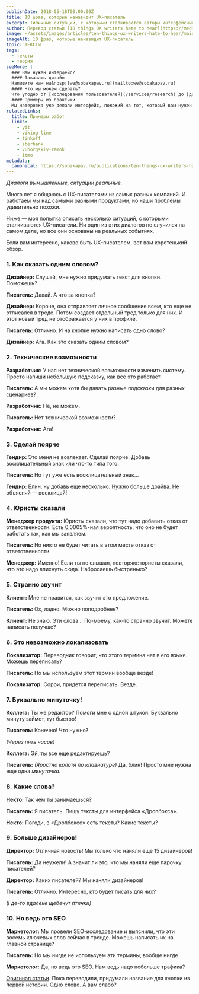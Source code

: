```yaml
---
publishDate: 2018-05-18T00:00:00Z
title: 10 фраз, которые ненавидит UX-писатель
excerpt: Типичные ситуации, с которыми сталкиваются авторы интерфейсных текстов.
author: Перевод статьи [10 things UX writers hate to hear](https://medium.com/@jsaito/10-things-ux-writers-hate-to-hear-a3d561a63ae8)
image: ~/assets/images/articles/ten-things-ux-writers-hate-to-hear/main.jpg
imageAlt: 10 фраз, которые ненавидит UX-писатель
topic: ТЕКСТЫ
tags:
  - тексты
  - теория
seeMore: |
  ### Вам нужен интерфейс?
  #### Заказать дизайн
  Напишите нам на&nbsp;[we@sobakapav.ru](mailto:we@sobakapav.ru)
  #### Что мы можем сделать?
  Что угодно от [исследования пользователей](/services/research) до [дизайна интерфейса под ключ](/services/turnkey). 
  #### Примеры из практики
  Мы наверняка уже делали интерфейс, пожожий на тот, который вам нужен. [Проверьте](https://sobakapav.ru/portfolio).
relatedLinks:
  title: Примеры работ
  links:
    - yit
    - viking-line
    - tinkoff
    - sberbank
    - vuborgskiy-zamok
    - itmo
metadata:
  canonical: https://sobakapav.ru/publications/ten-things-ux-writers-hate-to-hear
---
```



_Диалоги вымышленные, ситуации реальные._

Много лет я общаюсь с UX-писателями из самых разных компаний. И работаем мы над самыми разными продуктами, но наши проблемы удивительно похожи.

Ниже — моя попытка описать несколько ситуаций, с которыми сталкиваются UX-писатели. Ни один из этих диалогов не случился на самом деле, но все они основаны на реальных событиях.

Если вам интересно, каково быть UX-писателем, вот вам коротенький обзор.

### 1. Как сказать одним словом?

**Дизайнер:** Слушай, мне нужно придумать текст для кнопки. Поможешь?

**Писатель:** Давай. А что за кнопка?

**Дизайнер:** Короче, она отправляет личное сообщение всем, кто еще не отписался в треде. Потом создает отдельный тред только для них. И этот новый тред не отображается у них в профиле.

**Писатель:** Отлично. И на кнопке нужно написать одно слово?

**Дизайнер:** Ага. Как это сказать одним словом?

### 2. Технические возможности

**Разработчик:** У нас нет технической возможности изменить систему. Просто напиши небольшую подсказку, как все это работает.

**Писатель:** А мы можем хотя бы давать разные подсказки для разных сценариев?

**Разработчик:** Не, не можем.

**Писатель:** Нет технической возможности?

**Разработчик:** Ага!

### 3. Сделай поярче

**Гендир:** Это меня не вовлекает. Сделай поярче. Добавь восклицательный знак или что-то типа того.

**Писатель:** Но тут уже есть восклицательный знак…

**Гендир:** Блин, ну добавь еще несколько. Нужно больше драйва. Не объясняй — восклицай!

### 4. Юристы сказали

**Менеджер продукта:** Юристы сказали, что тут надо добавить отказ от ответственности. Есть 0,0005%-ная вероятность, что оно не будет работать так, как мы заявляем.

**Писатель:** Но никто не будет читать в этом месте отказ от ответственности.

**Менеджер:** Именно! Если ты не слышал, повторяю: юристы сказали, что это надо впихнуть сюда. Набросаешь быстренько?

### 5. Странно звучит

**Клиент:** Мне не нравится, как звучит это предложение.

**Писатель:** Ох, ладно. Можно поподробнее?

**Клиент:** Не знаю. Эти слова… По-моему, как-то странно звучит. Можете написать получше?

### 6. Это невозможно локализовать

**Локализатор:** Переводчик говорит, что этого термина нет в его языке. Можешь переписать?

**Писатель:** Но мы используем этот термин вообще везде!

**Локализатор:** Сорри, придется переписать. Везде.

### 7. Буквально минуточку!

**Коллега:** Ты же редактор? Помоги мне с одной штукой. Буквально минуту займет, тут быстро!

**Писатель:** Конечно! Что нужно?

_(Через пять часов)_

**Коллега:** Эй, ты все еще редактируешь?

**Писатель:** _(Яростно колотя по клавиатуре)_ Да, блин! Просто мне нужна еще одна _минуточка_.

### 8. Какие слова?

**Некто:** Так чем ты занимаешься?

**Писатель:** Я писатель. Пишу тексты для интерфейса «Дропбокса».

**Некто:** Погоди, в «Дропбоксе» есть тексты? Какие тексты?

### 9. Больше дизайнеров!

**Директор:** Отличная новость! Мы только что наняли еще 15 дизайнеров!

**Писатель:** Да неужели! А значит ли это, что мы наняли еще парочку писателей?

**Директор:** Каких писателей? Мы наняли дизайнеров!

**Писатель:** Отлично. Интересно, кто будет писать для них?

_(Где-то вдалеке щебечут птички)_

### 10. Но ведь это SEO

**Маркетолог:** Мы провели SEO-исследование и выяснили, что эти восемь ключевых слов сейчас в тренде. Можешь написать их на главной странице?

**Писатель:** Но мы нигде не используем эти термины, вообще нигде.

**Маркетолог:** Да, но ведь это SEO. Нам ведь надо побольше трафика?

[Оригинал статьи](https://medium.com/@jsaito/10-things-ux-writers-hate-to-hear-a3d561a63ae8).
Пока переводили, придумали название для кнопки из первой истории. Одно слово. А вам слабо?






